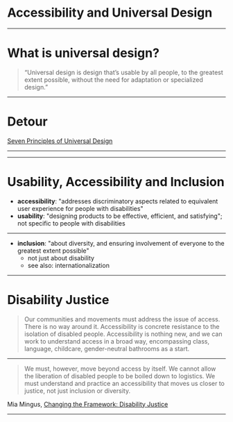 # Accessibility and Universal Design

---

# What is universal design?

> “Universal design is design that’s usable by all people, to the greatest extent possible, without the need for adaptation or specialized design.”


---

# Detour

[Seven Principles of Universal Design](https://universaldesign.ie/What-is-Universal-Design/The-7-Principles/7-Principals-.pdf)

--- 

---

# Usability, Accessibility and Inclusion

- **accessibility**: "addresses discriminatory aspects related to equivalent user experience for people with disabilities"
- **usability**: "designing products to be effective, efficient, and satisfying"; not specific to people with disabilities

---

- **inclusion**: "about diversity, and ensuring involvement of everyone to the greatest extent possible"
    - not just about disability
    - see also: internationalization

---

# Disability Justice

> Our communities and movements must address the issue of access. There is no way around it. Accessibility is concrete resistance to the isolation of disabled people. Accessibility is nothing new, and we can work to understand access in a broad way, encompassing class, language, childcare, gender-neutral bathrooms as a start.

---

> We must, however, move beyond access by itself. We cannot allow the liberation of disabled people to be boiled down to logistics. We must understand and practice an accessibility that moves us closer to justice, not just inclusion or diversity.

Mia Mingus, [Changing the Framework: Disability Justice](https://leavingevidence.wordpress.com/2011/02/12/changing-the-framework-disability-justice/)

---


